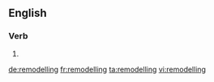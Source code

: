==English==

===Verb===
{{head|en}}

# {{present participle of|remodel}}

[[de:remodelling]]
[[fr:remodelling]]
[[ta:remodelling]]
[[vi:remodelling]]